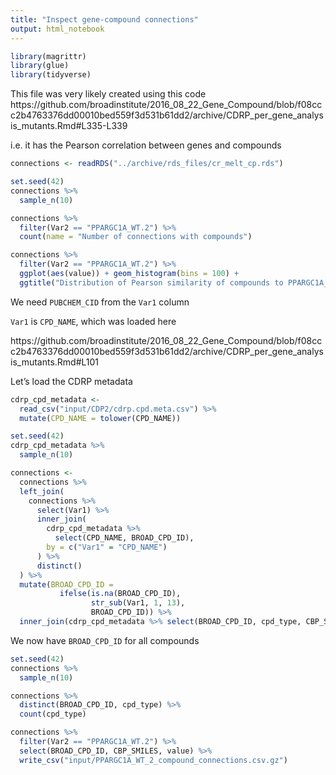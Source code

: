 ```yaml
---
title: "Inspect gene-compound connections"
output: html_notebook
---
```


```r
library(magrittr)
library(glue)
library(tidyverse)
```


This file was very likely created using this code
https://github.com/broadinstitute/2016_08_22_Gene_Compound/blob/f08ccc2b4763376dd00010bed559f3d531b61dd2/archive/CDRP_per_gene_analysis_mutants.Rmd#L335-L339

i.e. it has the Pearson correlation between genes and compounds

```r
connections <- readRDS("../archive/rds_files/cr_melt_cp.rds")
```


```r
set.seed(42)
connections %>% 
  sample_n(10)
```


```r
connections %>%
  filter(Var2 == "PPARGC1A_WT.2") %>%
  count(name = "Number of connections with compounds")
```


```r
connections %>%
  filter(Var2 == "PPARGC1A_WT.2") %>%
  ggplot(aes(value)) + geom_histogram(bins = 100) +
  ggtitle("Distribution of Pearson similarity of compounds to PPARGC1A_WT.2")
```

We need `PUBCHEM_CID` from the `Var1` column

`Var1` is `CPD_NAME`, which was loaded here

https://github.com/broadinstitute/2016_08_22_Gene_Compound/blob/f08ccc2b4763376dd00010bed559f3d531b61dd2/archive/CDRP_per_gene_analysis_mutants.Rmd#L101

Let's load the CDRP metadata 

```r
cdrp_cpd_metadata <- 
  read_csv("input/CDP2/cdrp.cpd.meta.csv") %>%
  mutate(CPD_NAME = tolower(CPD_NAME)) 
```


```r
set.seed(42)
cdrp_cpd_metadata %>% 
  sample_n(10)
```


```r
connections <-
  connections %>%
  left_join(
    connections %>%
      select(Var1) %>%
      inner_join(
        cdrp_cpd_metadata %>%
          select(CPD_NAME, BROAD_CPD_ID),
        by = c("Var1" = "CPD_NAME")
      ) %>%
      distinct()
  ) %>%
  mutate(BROAD_CPD_ID =
           ifelse(is.na(BROAD_CPD_ID),
                  str_sub(Var1, 1, 13),
                  BROAD_CPD_ID)) %>%
  inner_join(cdrp_cpd_metadata %>% select(BROAD_CPD_ID, cpd_type, CBP_SMILES))

```

We now have `BROAD_CPD_ID` for all compounds

```r
set.seed(42)
connections %>% 
  sample_n(10)
```


```r
connections %>%
  distinct(BROAD_CPD_ID, cpd_type) %>%
  count(cpd_type)
```


```r
connections %>%
  filter(Var2 == "PPARGC1A_WT.2") %>%
  select(BROAD_CPD_ID, CBP_SMILES, value) %>%
  write_csv("input/PPARGC1A_WT_2_compound_connections.csv.gz")
```


